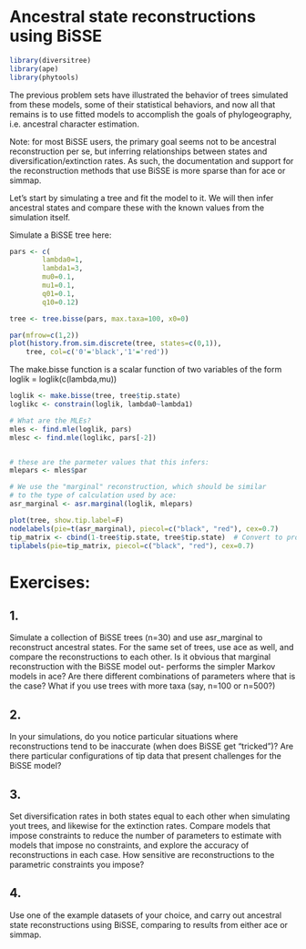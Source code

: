 # Ancestral state reconstructions using BiSSE

```r
library(diversitree)
library(ape)
library(phytools)
```

The previous problem sets have illustrated the behavior of trees
simulated from these models, some of their statistical behaviors,
and now all that remains is to use fitted models to accomplish 
the goals of phylogeography, i.e. ancestral character estimation.

Note: for most BiSSE users, the primary goal seems not to be ancestral
reconstruction per se, but inferring relationships between states
and diversification/extinction rates. As such, the documentation 
and support for the reconstruction methods that use BiSSE is more
sparse than for ace or simmap.


Let's start by simulating a tree and
fit the model to it. We will then infer ancestral states and compare
these with the known values from the simulation itself.

Simulate a BiSSE tree here:

```r
pars <- c(
        lambda0=1,
        lambda1=3,
        mu0=0.1,
        mu1=0.1,
        q01=0.1,
        q10=0.12)

tree <- tree.bisse(pars, max.taxa=100, x0=0)

par(mfrow=c(1,2))
plot(history.from.sim.discrete(tree, states=c(0,1)),
	tree, col=c('0'='black','1'='red')) 

```

The make.bisse function is a scalar function of two variables
of the form loglik = loglik(c(lambda,mu))

```r
loglik <- make.bisse(tree, tree$tip.state)
loglikc <- constrain(loglik, lambda0~lambda1)

# What are the MLEs?
mles <- find.mle(loglik, pars)
mlesc <- find.mle(loglikc, pars[-2])


# these are the parmeter values that this infers: 
mlepars <- mles$par

# We use the "marginal" reconstruction, which should be similar
# to the type of calculation used by ace:
asr_marginal <- asr.marginal(loglik, mlepars)

plot(tree, show.tip.label=F)
nodelabels(pie=t(asr_marginal), piecol=c("black", "red"), cex=0.7)
tip_matrix <- cbind(1-tree$tip.state, tree$tip.state)  # Convert to probabilities 
tiplabels(pie=tip_matrix, piecol=c("black", "red"), cex=0.7)

```

# Exercises:
## 1. 
Simulate a collection of BiSSE trees (n=30) and use asr_marginal
to reconstruct ancestral states. For the same set of trees, use
ace as well, and compare the reconstructions to each other. Is it
obvious that marginal reconstruction with the BiSSE model out-
performs the simpler Markov models in ace? Are there different
combinations of parameters where that is the case? What if you 
use trees with more taxa (say, n=100 or n=500?)

## 2. 
In your simulations, do you notice particular situations 
where reconstructions tend to be inaccurate (when does BiSSE
get "tricked")? Are there particular configurations of tip data
that present challenges for the BiSSE model?

## 3. 
Set diversification rates in both states equal to each other when simulating
yout trees, and likewise for the extinction rates. Compare models 
that impose constraints to reduce the number of parameters to estimate
with models that impose no constraints, and explore the accuracy of
reconstructions in each case. How sensitive are reconstructions to 
the parametric constraints you impose?

## 4. 
Use one of the example datasets of your choice, and carry out ancestral state reconstructions
using BiSSE, comparing to results from either ace or simmap.  


